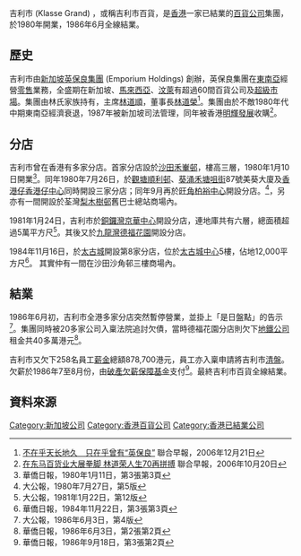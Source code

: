 吉利市 (Klasse Grand) ，或稱吉利市百貨，是[[香港|香港]]一家已結業的[[百貨公司|百貨公司]]集團，於1980年開業，1986年6月全線結業。

==歷史==
吉利市由[[新加坡|新加坡]][[英保良集團|英保良集團]] (Emporium Holdings) 創辦，英保良集團在[[東南亞|東南亞]]經營[[零售|零售]]業務，全盛期在新加坡、[[馬來西亞|馬來西亞]]、[[汶萊|汶萊]]有超過60間百貨公司及[[超級市場|超級市場]]。集團由林氏家族持有，主席[[林道順|林道順]]，董事長[[林道榮|林道榮]]<ref>[http://www.zaobao.com/finance/pages/people061221.html 不在乎天长地久　只在乎曾有“英保良”] {{Wayback|url=http://www.zaobao.com/finance/pages/people061221.html |date=20111218032337 }} 聯合早報，2006年12月21日</ref>。集團由於不敵1980年代中期東南亞經濟衰退，1987年被新加坡司法管理，同年被香港[[明輝發展|明輝發展]]收購<ref>[http://www.zaobao.com/finance/pages/people061020.html 在东马百货业大展拳脚 林道荣人生70再拼搏] {{Wayback|url=http://www.zaobao.com/finance/pages/people061020.html |date=20111218032140 }} 聯合早報，2006年10月20日</ref>。

==分店==
吉利市曾在香港有多家分店。首家分店設於[[沙田_(香港)|沙田]][[禾輋邨|禾輋邨]]，樓高三層，1980年1月10日開業<ref>華僑日報，1980年1月11日，第3張第3頁</ref>。同年1980年7月26日，於[[觀塘|觀塘]][[順利邨|順利邨]]、[[葵涌|葵涌]][[禾塘咀街|禾塘咀街]]87號美葵大廈及[[香港仔|香港仔]][[香港仔中心|香港仔中心]]同時開設三家分店；同年9月再於[[旺角|旺角]][[柏裕中心|柏裕中心]]開設分店。<ref>大公報，1980年7月27日，第5版</ref>，另亦有一間開設於荃灣[[梨木樹邨|梨木樹邨]]舊巴士總站商場內。

1981年1月24日，吉利市於[[銅鑼灣|銅鑼灣]][[京華中心|京華中心]]開設分店，連地庫共有六層，總面積超過5萬平方尺<ref>大公報，1981年1月22日，第12版</ref>。其後又於[[九龍灣|九龍灣]][[德福花園|德福花園]]開設分店。

1984年11月16日，於[[太古城|太古城]]開設第8家分店，位於[[太古城中心|太古城中心]]5樓，佔地12,000平方尺<ref>華僑日報，1984年11月22日，第3張第3頁</ref>。
其實仲有一間在沙田沙角邨三樓商場內。

==結業==
1986年6月初，吉利市全港多家分店突然暫停營業，並掛上「是日盤點」的告示<ref>大公報，1986年6月3日，第4版</ref>。集團同時被20多家公司入稟法院追討欠債，當時德福花園分店則欠下[[地鐵公司|地鐵公司]]租金共40多萬港元<ref>華僑日報，1986年6月3日，第2張第2頁</ref>。

吉利市又欠下258名員工[[薪金|薪金]]總額878,700港元，員工亦入稟申請將吉利市[[清盤|清盤]]。欠薪於1986年7至8月份，由[[破產欠薪保障基金|破產欠薪保障基金]]支付<ref>華僑日報，1986年9月18日，第3張第2頁</ref>。最終吉利市百貨全線結業。

==資料來源==
{{references}}


{{香港百貨公司}}

[[Category:新加坡公司|Category:新加坡公司]]
[[Category:香港百貨公司|Category:香港百貨公司]]
[[Category:香港已結業公司|Category:香港已結業公司]]